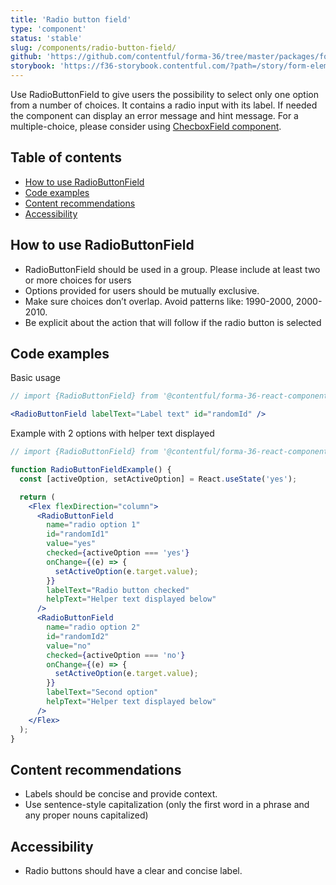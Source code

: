 ```yaml
---
title: 'Radio button field'
type: 'component'
status: 'stable'
slug: /components/radio-button-field/
github: 'https://github.com/contentful/forma-36/tree/master/packages/forma-36-react-components/src/components/RadioButtonField'
storybook: 'https://f36-storybook.contentful.com/?path=/story/form-elements-radiobuttonfield--basic'
---
```


Use RadioButtonField to give users the possibility to select only one option from a number of choices. It contains a radio input with its label. If needed the component can display an error message and hint message. For a multiple-choice, please consider using [ChecboxField component](https://f36.contentful.com/components/checkbox-field/).

## Table of contents

- [How to use RadioButtonField](#how-to-use-radioButtonField)
- [Code examples](#component-variations)
- [Content recommendations](#content-recommendations)
- [Accessibility](#accessibility)

## How to use RadioButtonField

- RadioButtonField should be used in a group. Please include at least two or more choices for users
- Options provided for users should be mutually exclusive.
- Make sure choices don’t overlap. Avoid patterns like: 1990-2000, 2000-2010.
- Be explicit about the action that will follow if the radio button is selected

## Code examples

Basic usage

```jsx
// import {RadioButtonField} from '@contentful/forma-36-react-components';

<RadioButtonField labelText="Label text" id="randomId" />
```

Example with 2 options with helper text displayed

```jsx
// import {RadioButtonField} from '@contentful/forma-36-react-components';

function RadioButtonFieldExample() {
  const [activeOption, setActiveOption] = React.useState('yes');

  return (
    <Flex flexDirection="column">
      <RadioButtonField
        name="radio option 1"
        id="randomId1"
        value="yes"
        checked={activeOption === 'yes'}
        onChange={(e) => {
          setActiveOption(e.target.value);
        }}
        labelText="Radio button checked"
        helpText="Helper text displayed below"
      />
      <RadioButtonField
        name="radio option 2"
        id="randomId2"
        value="no"
        checked={activeOption === 'no'}
        onChange={(e) => {
          setActiveOption(e.target.value);
        }}
        labelText="Second option"
        helpText="Helper text displayed below"
      />
    </Flex>
  );
}
```

## Content recommendations

- Labels should be concise and provide context.
- Use sentence-style capitalization (only the first word in a phrase and any proper nouns capitalized)

## Accessibility

- Radio buttons should have a clear and concise label.
